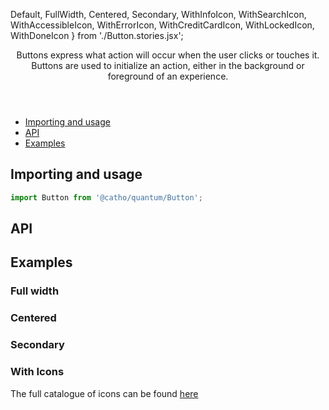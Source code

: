   Default, 
  FullWidth, 
  Centered, 
  Secondary, 
  WithInfoIcon, 
  WithSearchIcon, 
  WithAccessibleIcon, 
  WithErrorIcon, 
  WithCreditCardIcon, 
  WithLockedIcon, 
  WithDoneIcon 
} from './Button.stories.jsx';

<Meta title="Button" component={Button}  />

<Header title="Button">
    Buttons express what action will occur when the user clicks
    or touches it. Buttons are used to initialize an action, either in the
    background or foreground of an experience.
</Header>

- [Importing and usage](#importing)
- [API](#api)
- [Examples](#examples)

## <a id="importing"></a>Importing and usage

```js
import Button from '@catho/quantum/Button';
```

<Canvas>
  <Story story={Default}/>
</Canvas>

## <a id="api"></a>API

<ArgsTable of={Button} />

## <a id="examples"></a>Examples

### Full width

<Canvas>
  <Story story={FullWidth}/>
</Canvas>

### Centered

<Canvas>
  <Story story={Centered}/>
</Canvas>

### Secondary

<Canvas>
  <Story story={Secondary}/>
</Canvas>

### With Icons

The full catalogue of icons can be found [here](?path=/docs/foundation-icons--page#catalog)

<Canvas>
  <Story story={WithInfoIcon}/>
</Canvas>

<Canvas>
  <Story story={WithSearchIcon}/>
</Canvas>

<Canvas>
  <Story story={WithAccessibleIcon}/>
</Canvas>

<Canvas>
  <Story story={WithErrorIcon}/>
</Canvas>

<Canvas>
  <Story story={WithCreditCardIcon}/>
</Canvas>

<Canvas>
  <Story story={WithLockedIcon}/>
</Canvas>

<Canvas>
  <Story story={WithDoneIcon}/>
</Canvas>
